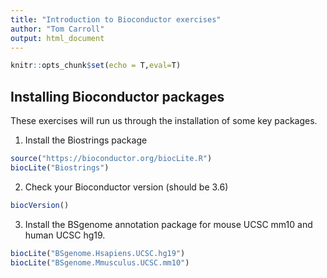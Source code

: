 ```yaml
---
title: "Introduction to Bioconductor exercises"
author: "Tom Carroll"
output: html_document
---
```


```r
knitr::opts_chunk$set(echo = T,eval=T)
```


## Installing Bioconductor packages

These exercises will run us through the installation of some key packages.


1. Install the Biostrings package

```r
source("https://bioconductor.org/biocLite.R")
biocLite("Biostrings")
```

2. Check your Bioconductor version (should be 3.6)

```r
biocVersion()
```

3. Install the BSgenome annotation package for mouse UCSC mm10 and human UCSC hg19.

```r
biocLite("BSgenome.Hsapiens.UCSC.hg19")
biocLite("BSgenome.Mmusculus.UCSC.mm10")
```
